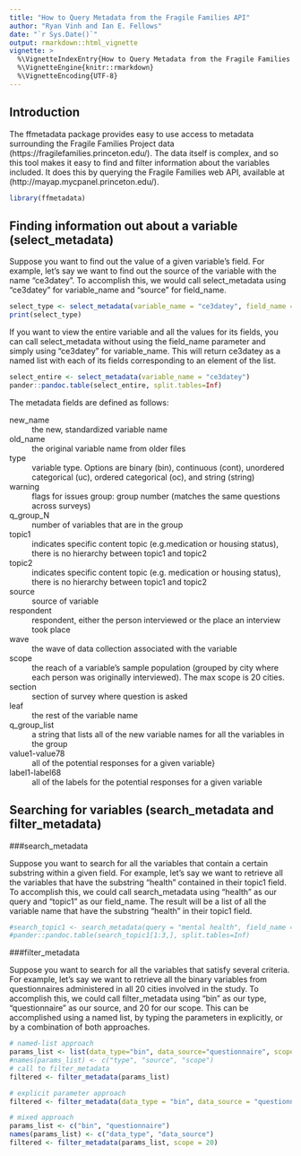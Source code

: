 ```yaml
---
title: "How to Query Metadata from the Fragile Families API"
author: "Ryan Vinh and Ian E. Fellows"
date: "`r Sys.Date()`"
output: rmarkdown::html_vignette
vignette: >
  %\VignetteIndexEntry{How to Query Metadata from the Fragile Families API}
  %\VignetteEngine{knitr::rmarkdown}
  %\VignetteEncoding{UTF-8}
---
```



## Introduction

The ffmetadata package provides easy to use access to metadata surrounding the Fragile Families Project data (https://fragilefamilies.princeton.edu/). The data itself is complex, and so this tool makes it easy to find and filter information about the variables included. It does this by querying the Fragile Families web API, available at (http://mayap.mycpanel.princeton.edu/).

```r
library(ffmetadata)
```


## Finding information out about a variable (select_metadata)

Suppose you want to find out the value of a given variable's field.  For example, let's say we want to find out the source of the variable with the name "ce3datey". To accomplish this, we would call select_metadata using "ce3datey" for variable_name and "source" for field_name.

```r
select_type <- select_metadata(variable_name = "ce3datey", field_name = "data_source")
print(select_type)
```

If you want to view the entire variable and all the values for its fields, you can call select_metadata without using the field_name parameter and simply using "ce3datey" for variable_name. This will return ce3datey as a named list with each of its fields corresponding to an element of the list.

```r
select_entire <- select_metadata(variable_name = "ce3datey")
pander::pandoc.table(select_entire, split.tables=Inf)
```

The metadata fields are defined as follows:

new_name
: the new, standardized variable name

old_name
: the original variable name from older files

type
: variable type. Options are binary (bin), continuous (cont), unordered categorical (uc), ordered categorical (oc), and string (string)

warning
: flags for issues
group: group number (matches the same questions across surveys)

q_group_N
: number of variables that are in the group

topic1
: indicates specific content topic (e.g.medication or housing status), there is no hierarchy between topic1 and   topic2

topic2
: indicates specific content topic (e.g. medication or housing status), there is no hierarchy between topic1 and topic2

source
: source of variable

respondent
: respondent, either the person interviewed or the place an interview took place

wave
: the wave of data collection associated with the variable

scope
: the reach of a variable's sample population (grouped by city where each person was originally interviewed). The max scope is 20 cities.

section
: section of survey where question is asked

leaf
: the rest of the variable name

q_group_list
: a string that lists all of the new variable names for all the variables in the group

value1-value78
: all of the potential responses for a given variable}

label1-label68
: all of the labels for the potential responses for a given variable


## Searching for variables (search_metadata and filter_metadata)

###search_metadata

Suppose you want to search for all the variables that contain a certain substring within a given field.  For example, let's say we want to retrieve all the variables that have the substring "health" contained in their topic1 field.  To accomplish this, we could call search_metadata using "health" as our query and "topic1" as our field_name.  The result will be a list of all the variable name that have the substring "health" in their topic1 field.
```r
#search_topic1 <- search_metadata(query = "mental health", field_name = "topics")
#pander::pandoc.table(search_topic1[1:3,], split.tables=Inf)
```

###filter_metadata

Suppose you want to search for all the variables that satisfy several criteria.  For example, let's say we want to retrieve all the binary variables from questionnaires administered in all 20 cities involved in the study.  To accomplish this, we could call filter_metadata using "bin" as our type, "questionnaire" as our source, and 20 for our scope. This can be accomplished using a named list, by typing the parameters in explicitly, or by a combination of both approaches.
```r
# named-list approach
params_list <- list(data_type="bin", data_source="questionnaire", scope=20)
#names(params_list) <- c("type", "source", "scope")
# call to filter_metadata
filtered <- filter_metadata(params_list)
```

```r
# explicit parameter approach
filtered <- filter_metadata(data_type = "bin", data_source = "questionnaire", scope = 20)
```

```r
# mixed approach
params_list <- c("bin", "questionnaire")
names(params_list) <- c("data_type", "data_source")
filtered <- filter_metadata(params_list, scope = 20)
```

